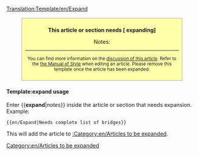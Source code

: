 <noinclude>[[Translation:Template/en/Expand]]</noinclude><div style="background: #ffffaa; border: 1px solid #aaaaaa; padding: 6pt; margin: 12pt 8%; width: 80%">
<center>'''This article or section needs [{{SERVER}}{{localurl:{{NAMESPACE}}:{{PAGENAME}}|action=edit}} expanding] '''

Notes: {{{1|None.}}}
----
<small>You can find more information on the [[Talk:{{PAGENAME}}|discussion of this article]]. Refer to the [[en/Wiki/Manual of Style|the Manual of Style]] when editing an article. Please remove this template once the article has been expanded.</small></center></div>
<includeonly>[[Category:en/Articles to be expanded]]</includeonly>

<noinclude>
====Template:expand usage====
Enter <nowiki>{{</nowiki>'''expand'''|''notes''<nowiki>}}</nowiki> inside  the article or section that needs expansion. Example:
<pre>{{en/Expand|Needs complete list of bridges}}</pre>
This will add the article to [[:Category:en/Articles to be expanded]].
</noinclude>